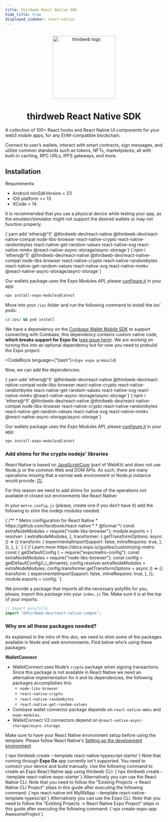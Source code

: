 ```yaml
---
title: thirdweb React Native SDK
hide_title: true
displayed_sidebar: react-native
---
```



<p align="center">
  <br />
  <a href="https://thirdweb.com">
    <img src="/assets/icons/thirdweb.svg" width="200" alt="thirdweb logo" />
  </a>
  <br />
</p>
<h1 align="center">thirdweb React Native SDK</h1>

A collection of 100+ React hooks and React Native UI components for your web3 mobile apps, for any EVM-compatible blockchain.

Connect to user’s wallets, interact with smart contracts, sign messages, and utilize common standards such as tokens, NFTs,
marketplaces; all with built-in caching, RPC URLs, IPFS gateways, and more.

<OpenSourceInfo
  repoName="React Native SDK"
  repoUrl="https://github.com/thirdweb-dev/js/tree/main/packages/react-native"
  isLibrary={false}
/>

## Installation

Requirements:

- Android minSdkVersion = 23
- iOS platform >= 13
- XCode > 14

It is recommended that you use a physical device while testing your app, as the emulator/simulator might not support the desired wallets or may not function properly.

<Tabs>
<TabItem value="existing" label="Existing Projects">

<Tabs groupId='cli-expo'>
<TabItem value="existing-rn-cli" label="React Native CLI Project">

<Tabs>
  <TabItem value="yarn" label="yarn" default>
    <CodeBlock
      language={"bash"}
    >{`yarn add 'ethers@^5' @thirdweb-dev/react-native @thirdweb-dev/react-native-compat node-libs-browser react-native-crypto react-native-randombytes react-native-get-random-values react-native-svg react-native-mmkv @react-native-async-storage/async-storage`}</CodeBlock>
  </TabItem>
  <TabItem value="npm" label="npm">
    <CodeBlock
      language={"bash"}
    >{`npm i 'ethers@^5' @thirdweb-dev/react-native @thirdweb-dev/react-native-compat node-libs-browser react-native-crypto react-native-randombytes react-native-get-random-values react-native-svg react-native-mmkv @react-native-async-storage/async-storage`}</CodeBlock>
  </TabItem>
</Tabs>

Our wallets package uses the Expo Modules API, please [configure it](https://docs.expo.dev/modules/overview/) in your app:

```sh
npx install-expo-modules@latest
```

Move into your `/ios` folder and run the following command to install the ios' pods:

```sh
cd ios/ && pod install
```

</TabItem>

<TabItem value="existing-rn-expo" label="React Native Expo Project">

We have a dependency on the [Coinbase Wallet Mobile SDK](https://github.com/coinbase/wallet-mobile-sdk) to support connecting with Coinbase, this dependency contains custom native code, **which breaks support for Expo Go** ([see issue here](https://github.com/coinbase/wallet-mobile-sdk/issues/206)). We are working on turning this into an optional dependency but for now you need to prebuild the Expo project:

<CodeBlock language={"bash"}>{`npx expo prebuild`}</CodeBlock>

Now, we can add the dependencies:

<Tabs>
  <TabItem value="yarn" label="yarn" default>
    <CodeBlock
      language={"bash"}
    >{`yarn add 'ethers@^5' @thirdweb-dev/react-native @thirdweb-dev/react-native-compat node-libs-browser react-native-crypto react-native-randombytes react-native-get-random-values react-native-svg react-native-mmkv @react-native-async-storage/async-storage`}</CodeBlock>
  </TabItem>
  <TabItem value="npm" label="npm">
    <CodeBlock
      language={"bash"}
    >{`npm i 'ethers@^5' @thirdweb-dev/react-native @thirdweb-dev/react-native-compat node-libs-browser react-native-crypto react-native-randombytes react-native-get-random-values react-native-svg react-native-mmkv @react-native-async-storage/async-storage`}</CodeBlock>
  </TabItem>
</Tabs>

Our wallets package uses the Expo Modules API, please [configure it](https://docs.expo.dev/modules/overview/) in your app:

```sh
npx install-expo-modules@latest
```

</TabItem>
</Tabs>

### Add shims for the crypto nodejs' libraries

React Native is based on [JavaScriptCore](https://developer.apple.com/documentation/javascriptcore?language=objc) (part of WebKit) and does not use Node.js or the common Web and DOM APIs. As such, there are many operations missing that a normal web environment or Node.js instance would provide. [[1]](https://docs.ethers.org/v5/cookbook/react-native/#cookbook-reactnative-security).

For this reason we need to add shims for some of the operations not available in closed out environments like React Native:

In your `metro.config.js` (please, create one if you don’t have it) add the following to shim the nodejs modules needed:

<Tabs groupId='cli-expo'>

<TabItem value="existing-rn-cli" label="React Native CLI Project">
  <CodeBlock language={"javascript"}>{`/**
 * Metro configuration for React Native
 * https://github.com/facebook/react-native
 *
 * @format
 */
const extraNodeModules = require("node-libs-browser");
module.exports = {
  resolver: {
    extraNodeModules,
  },
  transformer: {
    getTransformOptions: async () => ({
      transform: {
        experimentalImportSupport: false,
        inlineRequires: true,
      },
    }),
  },
};
`}</CodeBlock>
</TabItem>

<TabItem value="existing-rn-expo" label="React Native Expo Project">
<CodeBlock
language={"javascript"} >{`// Learn more https://docs.expo.io/guides/customizing-metro
const { getDefaultConfig } = require("expo/metro-config");
const extraNodeModules = require("node-libs-browser");
const config = getDefaultConfig(\_\_dirname);
config.resolver.extraNodeModules = extraNodeModules;
config.transformer.getTransformOptions = async () => ({
  transform: {
    experimentalImportSupport: false,
    inlineRequires: true,
  },
});
module.exports = config;
`}</CodeBlock>

</TabItem>
</Tabs>

We provide a package that imports all the necessary polyfills for you, please, import this package into your `index.js` file. Make sure it is at the top of your imports.

```javascript
// Import polyfills
import "@thirdweb-dev/react-native-compat";
```

### Why are all these packages needed?

As explained in the intro of this doc, we need to shim some of the packages available in Node and web environments. Find below who’s using these packages:

**WalletConnect**

- WalletConnect uses Node’s `crypto` package when signing transactions. Since this package is not available in React Native we need an alternative implementation for it and its dependencies, the following packages accomplishes this:
  - `node-libs-browser`
  - `react-native-crypto`
  - `react-native-randombytes`
  - `react-native-get-random-values`
- Coinbase wallet connector package depends on `react-native-mmkv` and `expo-modules`.
- WalletConnect V2 connectors depend on `@react-native-async-storage/async-storage`.

</TabItem>
<TabItem value="new" label="New Projects">

Make sure to have your React Native environment setup before using the template. Please follow React Native's [Setting up the development environment](https://reactnative.dev/docs/environment-setup)

<Tabs>
  <TabItem value="thirdweb-cli" label="thirdweb CLI" default>
    <CodeBlock
      language={"bash"}
    >{`npx thirdweb create --template react-native-typescript-starter`}</CodeBlock>
  </TabItem>
  <TabItem value="thirdweb-cli-expo" label="thirdweb CLI Expo">
    Note that running through <b>Expo Go</b> app currently isn't supported. You
    need to connect your device and build manually. Use the following command to
    create an Expo React Native app using thirdweb CLI:
    <CodeBlock
      language={"bash"}
    >{`npx thirdweb create --template react-native-expo-starter`}</CodeBlock>
  </TabItem>
  <TabItem value="react-native-cli" label="React Native CLI">
    Alternatively you can use the React Native CLI. Note that you need to follow
    the "Existing Projects -> React Native CLI Project" steps in this guide
    after executing the following command:
    <CodeBlock
      language={"bash"}
    >{`npx react-native init MyRNApp --template react-native-template-typescript`}</CodeBlock>
  </TabItem>
  <TabItem value="react-native-expo" label="Expo CLI">
    Alternatively you can use the Expo CLI. Note that you need to follow the
    "Existing Projects -> React Native Expo Project" steps in this guide after
    executing the following command:
    <CodeBlock
      language={"bash"}
    >{`npx create-expo-app AwesomeProject`}</CodeBlock>
  </TabItem>
</Tabs>

</TabItem>
</Tabs>
